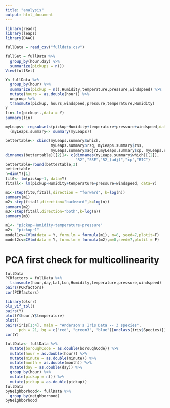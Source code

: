 ```yaml
---
title: "analysis"
output: html_document
---
```


```r
library(readr)
library(leaps)
library(DAAG)
```

```r
fullData = read_csv("fulldata.csv")
```

```r
fullSet = fullData %>% 
  group_by(hour,day) %>% 
  summarize(pickups = n())
View(fullSet)
```

```r
Y<-fullData %>% 
  group_by(hour) %>% 
  summarize(pickup = n(),Humidity,temperature,pressure,windspeed) %>%
  mutate(hours = as.double(hour)) %>% 
  ungroup %>% 
  transmute(pickup, hours,windspeed,pressure,temperature,Humidity)
Y
lin<-lm(pickup~.,data = Y)
summary(lin)
```


```r
myLeaps<- regsubsets(pickup~Humidity+temperature+pressure+windspeed,data = Y,nbest = 4)
  (myLeaps.summary<- summary(myLeaps))

bettertable<- cbind(myLeaps.summary$which,
                    myLeaps.summary$rsq, myLeaps.summary$rss,
                    myLeaps.summary$adjr2,myLeaps.summary$cp, myLeaps.summary$bic)
dimnames(bettertable)[[2]]<- c(dimnames(myLeaps.summary$which)[[2]],
                               "R2","SSE","R2_(adj)","cp","BIC")
bettertable=round(bettertable,3)
bettertable
n=dim(Y)[1]
fit0<- lm(pickup~1, data=Y)
fitall<- lm(pickup~Humidity+temperature+pressure+windspeed, data=Y)
```


```r
m1<-step(fit0,fitall,direction = "forward", k=log(n))
summary(m1)
m2<-step(fitall,direction="backward",k=log(n))
summary(m2)
m3<-step(fitall,direction="both",k=log(n))
summary(m3)
```


```r
m1<- "pickup~Humidity+temperature+pressure"
m2<- "pickup~1"
model1cv=CVlm(data = Y, form.lm = formula(m1), m=8, seed=7,plotit=F)
model2cv=CVlm(data = Y, form.lm = formula(m2),m=8,seed=7,plotit = F)
```

# PCA first check for multicollinearity
```r
fullData
PCRfactors = fullData %>% 
  transmute(hour,day,Lat,Lon,Humidity,temperature,pressure,windspeed)
pairs(PCRfactors)
cor(PCRfactors)

library(olsrr)
ols_vif_tol()
pairs(Y)
plot(Y$hour,Y$temperature)
plot()
pairs(iris[1:4], main = "Anderson's Iris Data -- 3 species",
      pch = 21, bg = c("red", "green3", "blue")[unclass(iris$Species)])
cor(Y)
```


```r
fullData<- fullData %>% 
  mutate(boroughCode = as.double(boroughCode)) %>% 
  mutate(hour = as.double(hour)) %>% 
  mutate(minute = as.double(minute)) %>% 
  mutate(month = as.double(month)) %>% 
  mutate(day = as.double(day)) %>% 
  group_by(hour) %>% 
  mutate(pickup = n()) %>% 
  mutate(pickup = as.double(pickup))
fullData
byNeighborhood<- fullData %>% 
  group_by(neighborhood)
byNeighborhood
```
